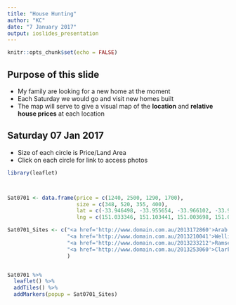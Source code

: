 ---
title: "House Hunting"
author: "KC"
date: "7 January 2017"
output: ioslides_presentation
---

```{r setup, include=FALSE}
knitr::opts_chunk$set(echo = FALSE)
```

## Purpose of this slide

- My family are looking for a new home at the moment
- Each Saturday we would go and visit new homes built
- The map will serve to give a visual map of the **location** and **relative house prices** at each location

## Saturday 07 Jan 2017

- Size of each circle is Price/Land Area
- Click on each circle for link to access photos

```{r, message=FALSE}
library(leaflet)



Sat0701 <- data.frame(price = c(1240, 2500, 1290, 1700),
                      size = c(348, 520, 355, 400),
                      lat = c(-33.946498, -33.955654, -33.966102, -33.957842),
                      lng = c(151.033346, 151.103441, 151.003698, 151.045881))

Sat0701_Sites <- c("<a href='http://www.domain.com.au/2013172860'>Arab Road, Padstow. $1.24M. 348sqm</a>",
                   "<a href='http://www.domain.com.au/2013210041'>Wellington Road, Hurstville. $2.5M. 520sqm</a>",
                   "<a href='http://www.domain.com.au/2013233212'>Ramsey Road, Picnic Point. $1.29M. 355sqm</a>",
                   "<a href='http://www.domain.com.au/2013253060'>Clarke Street, Peakhurst. $1.7M. 400sqm</a>"
                   )


Sat0701 %>%
  leaflet() %>%
  addTiles() %>%
  addMarkers(popup = Sat0701_Sites)

```